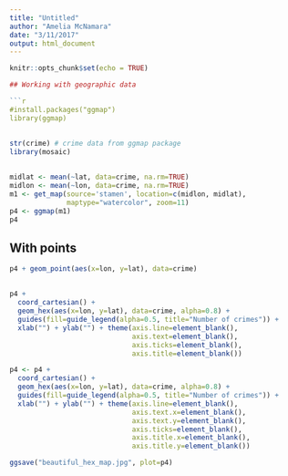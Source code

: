 ```yaml
---
title: "Untitled"
author: "Amelia McNamara"
date: "3/11/2017"
output: html_document
---
```


```r
knitr::opts_chunk$set(echo = TRUE)
```



```r
## Working with geographic data

```r
#install.packages("ggmap")
library(ggmap)
```

## 
```r
str(crime) # crime data from ggmap package
library(mosaic)
```

## 
```r
midlat <- mean(~lat, data=crime, na.rm=TRUE)
midlon <- mean(~lon, data=crime, na.rm=TRUE)
m1 <- get_map(source='stamen', location=c(midlon, midlat), 
              maptype="watercolor", zoom=11)
p4 <- ggmap(m1)
p4 
```

## With points
```r
p4 + geom_point(aes(x=lon, y=lat), data=crime)
```

##
```r
p4 + 
  coord_cartesian() +
  geom_hex(aes(x=lon, y=lat), data=crime, alpha=0.8) + 
  guides(fill=guide_legend(alpha=0.5, title="Number of crimes")) + 
  xlab("") + ylab("") + theme(axis.line=element_blank(), 
                              axis.text=element_blank(), 
                              axis.ticks=element_blank(),
                              axis.title=element_blank())
```


```r
p4 <- p4 + 
  coord_cartesian() +
  geom_hex(aes(x=lon, y=lat), data=crime, alpha=0.8) + 
  guides(fill=guide_legend(alpha=0.5, title="Number of crimes")) + 
  xlab("") + ylab("") + theme(axis.line=element_blank(), 
                              axis.text.x=element_blank(), 
                              axis.text.y=element_blank(), 
                              axis.ticks=element_blank(),
                              axis.title.x=element_blank(), 
                              axis.title.y=element_blank())
```

```r
ggsave("beautiful_hex_map.jpg", plot=p4)
```